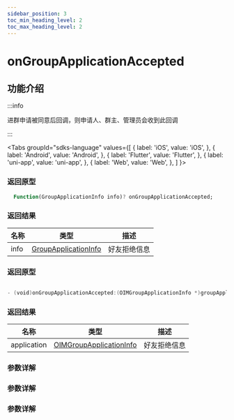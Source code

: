 ```yaml
---
sidebar_position: 3
toc_min_heading_level: 2
toc_max_heading_level: 2
---
```


# onGroupApplicationAccepted

## 功能介绍

:::info

进群申请被同意后回调，则申请人、群主、管理员会收到此回调

:::

<Tabs
groupId="sdks-language"
values={[
{ label: 'iOS', value: 'iOS', },
{ label: 'Android', value: 'Android', },
{ label: 'Flutter', value: 'Flutter', },
{ label: 'uni-app', value: 'uni-app', },
{ label: 'Web', value: 'Web', },
]
}>

<TabItem value="Flutter">

### 返回原型

```dart showLineNumbers
  Function(GroupApplicationInfo info)? onGroupApplicationAccepted;
```

### 返回结果

| 名称        | 类型                                                                 | 描述         |
| ----------- | -------------------------------------------------------------------- | ------------ |
| info | [GroupApplicationInfo](docs/sdks/Class/Group/GroupApplicationInfo.mdx) | 好友拒绝信息 |


</TabItem>

<TabItem value="iOS">

### 返回原型

```swift showLineNumbers

- (void)onGroupApplicationAccepted:(OIMGroupApplicationInfo *)groupApplication;

```

### 返回结果

| 名称        | 类型                                                                 | 描述         |
| ----------- | -------------------------------------------------------------------- | ------------ |
| application | [OIMGroupApplicationInfo](docs/sdks/Class/Group/GroupApplicationInfo.mdx) | 好友拒绝信息 |

</TabItem>

<TabItem value="Android">

### 参数详解

</TabItem>

<TabItem value="Web">

### 参数详解

</TabItem>

<TabItem value="uni-app">

### 参数详解

</TabItem>

</Tabs>
